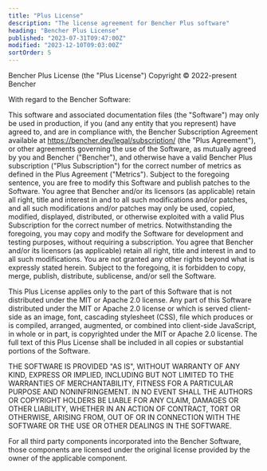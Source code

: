 ```yaml
---
title: "Plus License"
description: "The license agreement for Bencher Plus software"
heading: "Bencher Plus License"
published: "2023-07-31T09:47:00Z"
modified: "2023-12-10T09:03:00Z"
sortOrder: 5
---
```


Bencher Plus License (the "Plus License")
Copyright © 2022-present Bencher

With regard to the Bencher Software:

This software and associated documentation files (the "Software") may
only be used in production, if you (and any entity that you represent)
have agreed to, and are in compliance with, the Bencher Subscription
Agreement available at https://bencher.dev/legal/subscription/ (the "Plus
Agreement"), or other agreements governing the use of the Software, as
mutually agreed by you and Bencher ("Bencher"), and otherwise have a
valid Bencher Plus subscription ("Plus Subscription") for the correct
number of metrics as defined in the Plus Agreement ("Metrics"). Subject
to the foregoing sentence, you are free to modify this Software and
publish patches to the Software. You agree that Bencher and/or its
licensors (as applicable) retain all right, title and interest in and to
all such modifications and/or patches, and all such modifications and/or
patches may only be used, copied, modified, displayed, distributed, or
otherwise exploited with a valid Plus Subscription for the correct
number of metrics. Notwithstanding the foregoing, you may copy and modify
the Software for development and testing purposes, without requiring a
subscription. You agree that Bencher and/or its licensors (as
applicable) retain all right, title and interest in and to all such
modifications. You are not granted any other rights beyond what is
expressly stated herein. Subject to the foregoing, it is forbidden to
copy, merge, publish, distribute, sublicense, and/or sell the Software.

This Plus License applies only to the part of this Software that is not
distributed under the MIT or Apache 2.0 license. Any part of this
Software distributed under the MIT or Apache 2.0 license or which is
served client-side as an image, font, cascading stylesheet (CSS), file
which produces or is compiled, arranged, augmented, or combined into
client-side JavaScript, in whole or in part, is copyrighted under the
MIT or Apache 2.0 license. The full text of this Plus License shall be
included in all copies or substantial portions of the Software.

THE SOFTWARE IS PROVIDED "AS IS", WITHOUT WARRANTY OF
ANY KIND, EXPRESS OR IMPLIED, INCLUDING BUT NOT LIMITED
TO THE WARRANTIES OF MERCHANTABILITY, FITNESS FOR A
PARTICULAR PURPOSE AND NONINFRINGEMENT. IN NO EVENT
SHALL THE AUTHORS OR COPYRIGHT HOLDERS BE LIABLE FOR ANY
CLAIM, DAMAGES OR OTHER LIABILITY, WHETHER IN AN ACTION
OF CONTRACT, TORT OR OTHERWISE, ARISING FROM, OUT OF OR
IN CONNECTION WITH THE SOFTWARE OR THE USE OR OTHER
DEALINGS IN THE SOFTWARE.

For all third party components incorporated into the Bencher Software, those
components are licensed under the original license provided by the owner of the
applicable component.
